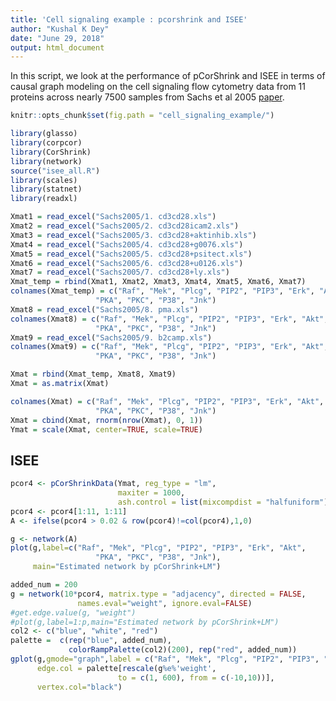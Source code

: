 ```yaml
---
title: 'Cell signaling example : pcorshrink and ISEE'
author: "Kushal K Dey"
date: "June 29, 2018"
output: html_document
---
```


In this script, we look at the performance of pCorShrink and ISEE in terms of causal graph modeling on the cell signaling flow cytometry data from 11 proteins across nearly 7500 samples from Sachs et al 2005 [paper](https://www.ncbi.nlm.nih.gov/pubmed/15845847).

```r
knitr::opts_chunk$set(fig.path = "cell_signaling_example/")
```


```r
library(glasso)
library(corpcor)
library(CorShrink)
library(network)
source("isee_all.R")
library(scales)
library(statnet)
library(readxl)
```


```r
Xmat1 = read_excel("Sachs2005/1. cd3cd28.xls")
Xmat2 = read_excel("Sachs2005/2. cd3cd28icam2.xls")
Xmat3 = read_excel("Sachs2005/3. cd3cd28+aktinhib.xls")
Xmat4 = read_excel("Sachs2005/4. cd3cd28+g0076.xls")
Xmat5 = read_excel("Sachs2005/5. cd3cd28+psitect.xls")
Xmat6 = read_excel("Sachs2005/6. cd3cd28+u0126.xls")
Xmat7 = read_excel("Sachs2005/7. cd3cd28+ly.xls")
Xmat_temp = rbind(Xmat1, Xmat2, Xmat3, Xmat4, Xmat5, Xmat6, Xmat7)
colnames(Xmat_temp) = c("Raf", "Mek", "Plcg", "PIP2", "PIP3", "Erk", "Akt",
                   "PKA", "PKC", "P38", "Jnk")
Xmat8 = read_excel("Sachs2005/8. pma.xls")
colnames(Xmat8) = c("Raf", "Mek", "Plcg", "PIP2", "PIP3", "Erk", "Akt",
                   "PKA", "PKC", "P38", "Jnk")
Xmat9 = read_excel("Sachs2005/9. b2camp.xls")
colnames(Xmat9) = c("Raf", "Mek", "Plcg", "PIP2", "PIP3", "Erk", "Akt",
                   "PKA", "PKC", "P38", "Jnk")

Xmat = rbind(Xmat_temp, Xmat8, Xmat9)
Xmat = as.matrix(Xmat)

colnames(Xmat) = c("Raf", "Mek", "Plcg", "PIP2", "PIP3", "Erk", "Akt",
                   "PKA", "PKC", "P38", "Jnk")
Xmat = cbind(Xmat, rnorm(nrow(Xmat), 0, 1))
Ymat = scale(Xmat, center=TRUE, scale=TRUE)
```

## ISEE

```r
pcor4 <- pCorShrinkData(Ymat, reg_type = "lm",
                        maxiter = 1000,
                        ash.control = list(mixcompdist = "halfuniform"))
pcor4 <- pcor4[1:11, 1:11]
A <- ifelse(pcor4 > 0.02 & row(pcor4)!=col(pcor4),1,0)

g <- network(A)
plot(g,label=c("Raf", "Mek", "Plcg", "PIP2", "PIP3", "Erk", "Akt",
                   "PKA", "PKC", "P38", "Jnk"),
     main="Estimated network by pCorShrink+LM")

```


```r
added_num = 200
g = network(10*pcor4, matrix.type = "adjacency", directed = FALSE,
               names.eval="weight", ignore.eval=FALSE)
#get.edge.value(g, "weight")
#plot(g,label=1:p,main="Estimated network by pCorShrink+LM")
col2 <- c("blue", "white", "red")
palette =  c(rep("blue", added_num), 
             colorRampPalette(col2)(200), rep("red", added_num))
gplot(g,gmode="graph",label = c("Raf", "Mek", "Plcg", "PIP2", "PIP3", "Erk", "Akt", "PKA", "PKC", "P38"), edge.lwd=g%e%'weight', 
      edge.col = palette[rescale(g%e%'weight', 
                        to = c(1, 600), from = c(-10,10))],
      vertex.col="black")
```



